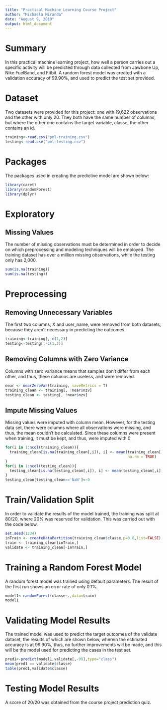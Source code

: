 ---
title: "Practical Machine Learning Course Project"
author: "Michaela Miranda"
date: "August 9, 2019"
output: html_document
---
# Summary
In this practical machine learning project, how well a person carries out a specific activity will be predicted through data collected from  Jawbone Up, Nike FuelBand, and Fitbit. A random forest model was created with a validation accuracy of 99.90%, and used to predict the test set provided. 

# Dataset
Two datasets were provided for this project: one with 19,622 observations and the other with only 20. They both have the same number of columns, but where the other one contains the target variable, classe, the other contains an id. 
```{r,warning=FALSE,message=FALSE}
training<-read.csv("pml-training.csv")
testing<-read.csv("pml-testing.csv")
```

# Packages
The packages used in creating the predictive model are shown below: 
```{r,warning=FALSE,message=FALSE}
library(caret)
library(randomForest)
library(dplyr)
```

# Exploratory
## Missing Values
The number of missing observations must be determined in order to decide on which preprocessing and modeling techniques will be employed. The training dataset has over a million missing observations, while the testing only has 2,000. 
```{r}
sum(is.na(training))
sum(is.na(testing))
```

# Preprocessing
## Removing Unnecessary Variables
The first two columns, X and user_name, were removed from both datasets, because they aren't necessary in predicting the outcomes. 
```{r}
training<-training[,-c(1,2)]
testing<-testing[,-c(1,2)]
```

## Removing Columns with Zero Variance
Columns with zero variance means that samples don't differ from each other, and thus, these columns are useless, and were removed. 
```{r}
near <- nearZeroVar(training, saveMetrics = T)
training_clean <- training[, !near$nzv] 
testing_clean <- testing[, !near$nzv]
```

## Impute Missing Values
Missing values were imputed with column mean. However, for the testing data set, there were columns where all observations were missing, and thus, the mean couldn't be calculated. Since these columns were present when training, it must be kept, and thus, were imputed with 0. 
```{r,warning=FALSE,message=FALSE}
for(i in 1:ncol(training_clean)){
  training_clean[is.na(training_clean[,i]), i] <- mean(training_clean[,i], 
                                                       na.rm = TRUE)
}
for(i in 1:ncol(testing_clean)){
  testing_clean[is.na(testing_clean[,i]), i] <- mean(testing_clean[,i], na.rm = TRUE)
}
testing_clean[testing_clean=='NaN']<-0
```

# Train/Validation Split
In order to validate the results of the model trained, the training was split at 80/20, where 20% was reserved for validation. This was carried out with the code below. 
```{r}
set.seed(1234)
inTrain <- createDataPartition(training_clean$classe,p=0.8,list=FALSE)
train <- training_clean[inTrain,]
validate <- training_clean[-inTrain,]
```

# Training a Random Forest Model
A random forest model was trained using default parameters. The result of the first run shows an error rate of only 0.1%. 
```{r,warning=FALSE,message=FALSE}
model1<-randomForest(classe~.,data=train)
model1
```

# Validating Model Results
The trained model was used to predict the target outcomes of the validate dataset, the results of which are shown below, wherein the estimated accuracy is at 99.90%, thus, no further improvements will be made, and this will be the model used for predicting the cases in the test set.  
```{r,warning=FALSE,message=FALSE}
pred1<-predict(model1,validate[,-99],type="class")
mean(pred1 == validate$classe)  
table(pred1,validate$classe)
```

# Testing Model Results
A score of 20/20 was obtained from the course project prediction quiz. 